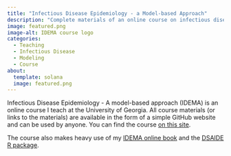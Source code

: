 ```yaml
---
title: "Infectious Disease Epidemiology - a Model-based Approach"
description: "Complete materials of an online course on infectious disease epidemiology from a model-based perspective."
image: featured.png
image-alt: IDEMA course logo
categories:
  - Teaching
  - Infectious Disease
  - Modeling
  - Course
about:
  template: solana
  image: featured.png
---
```


Infectious Disease Epidemiology - A model-based approach (IDEMA) is an online course I teach at the University of Georgia. 
All course materials (or links to the materials) are available in the form of a simple GitHub website and can be used by anyone. You can find the course [on this site](https://andreashandel.github.io/IDEMAcourse/).

The course also makes heavy use of my [IDEMA online book](https://andreashandel.github.io/IDEMAbook/) and the [DSAIDE R package](https://ahgroup.github.io/DSAIDE/). 
